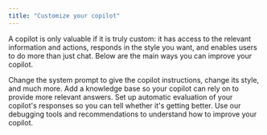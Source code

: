 ```yaml
---
title: "Customize your copilot"
---
```


A copilot is only valuable if it is truly custom: it has access to the relevant
information and actions, responds in the style you want, and enables users to
do more than just chat. Below are the main ways you can improve your copilot.

<CardGroup cols={2}>
  <Card
    title="Prompting"
    icon="i-cursor"
    href="prompting"
  >
    Change the system prompt to give the copilot instructions, change its style, and much more.
  </Card>
  <Card
    title="Knowledge base"
    icon="books"
    href="knowledge-base"
  >
    Add a knowledge base so your copilot can rely on to provide more relevant answers.
  </Card>
  <Card
    title="Evaluation"
    icon="ruler"
    href="evaluation"
  >
  Set up automatic evaluation of your copilot's responses so you can tell whether it's getting better.
  </Card>
  <Card
    title="Debugging"
    icon="bug"
    href="debugging"
  >
  Use our debugging tools and recommendations to understand how to improve your copilot.
  </Card>

</CardGroup>
  